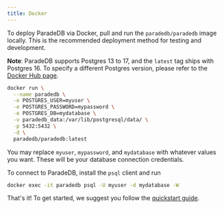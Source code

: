 ```yaml
---
title: Docker
---
```


To deploy ParadeDB via Docker, pull and run the `paradedb/paradedb` image locally. This is the recommended deployment method for testing and development.

**Note**: ParadeDB supports Postgres 13 to 17, and the `latest` tag ships with Postgres 16. To specify a different Postgres version, please refer to the [Docker Hub page](https://hub.docker.com/r/paradedb/paradedb).

```bash
docker run \
  --name paradedb \
  -e POSTGRES_USER=myuser \
  -e POSTGRES_PASSWORD=mypassword \
  -e POSTGRES_DB=mydatabase \
  -v paradedb_data:/var/lib/postgresql/data/ \
  -p 5432:5432 \
  -d \
  paradedb/paradedb:latest
```

You may replace `myuser`, `mypassword`, and `mydatabase` with whatever values you want. These will be your database
connection credentials.

To connect to ParadeDB, install the `psql` client and run

```bash
docker exec -it paradedb psql -U myuser -d mydatabase -W
```

That's it! To get started, we suggest you follow the [quickstart guide](/documentation/getting-started/quickstart).
